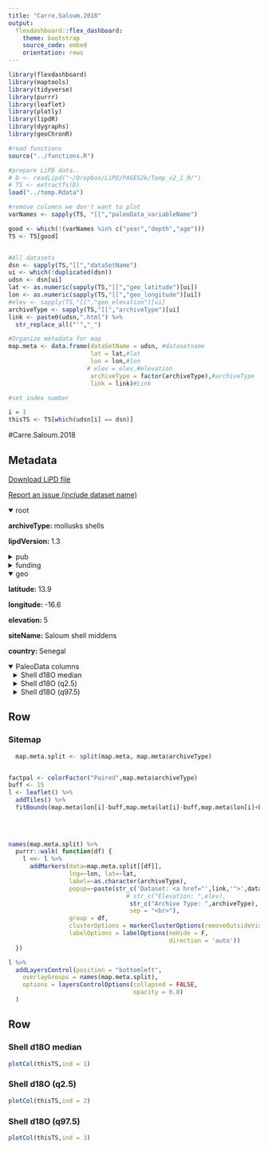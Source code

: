 ```yaml
---
title: "Carre.Saloum.2018"
output: 
  flexdashboard::flex_dashboard:
    theme: bootstrap
    source_code: embed
    orientation: rows
---
```


```r
library(flexdashboard)
library(maptools)
library(tidyverse)
library(purrr)
library(leaflet)
library(plotly)
library(lipdR)
library(dygraphs)
library(geoChronR)

#read functions
source("../functions.R")

#prepare LiPD data..
# D <- readLipd("~/Dropbox/LiPD/PAGES2k/Temp_v2_1_0/")
# TS <- extractTs(D)
load("../temp.Rdata")

#remove columns we don't want to plot
varNames <- sapply(TS, "[[","paleoData_variableName")

good <- which(!(varNames %in% c("year","depth","age")))
TS <- TS[good]


#All datasets
dsn <- sapply(TS,"[[","dataSetName")
ui <- which(!duplicated(dsn))
udsn <- dsn[ui]
lat <- as.numeric(sapply(TS,"[[","geo_latitude")[ui])
lon <- as.numeric(sapply(TS,"[[","geo_longitude")[ui])
#elev <- sapply(TS,"[[","geo_elevation")[ui]
archiveType <- sapply(TS,"[[","archiveType")[ui]
link <- paste0(udsn,".html") %>% 
  str_replace_all("'","_")

#Organize metadata for map
map.meta <- data.frame(dataSetName = udsn, #datasetname
                       lat = lat,#lat
                       lon = lon,#lon
                      # elev = elev,#elevation
                       archiveType = factor(archiveType),#archiveType
                       link = link)#Link

#set index number

i = 1
thisTS <- TS[which(udsn[i] == dsn)]
```
#Carre.Saloum.2018

Metadata {.sidebar}
-------------------------------------
[Download LiPD file](Carre.Saloum.2018.lpd)
            

[Report an issue (include dataset name)](https://github.com/nickmckay/LiPDverse/issues)

<details open style="margin-left: 0px">
<summary>root</summary>
<p style="margin-left: 0px"><strong>archiveType: </strong>mollusks shells
<p style="margin-left: 0px"><strong>lipdVersion: </strong>1.3
</details>
<details>
<summary>pub</summary>
<details style="margin-left: 10px">
<summary>pub1</summary>
<p style="margin-left: 10px"><strong>journal: </strong>Climate Dynamics
<p style="margin-left: 10px"><strong>title: </strong>Modern drought conditions in western Sahel unprecedented in the past 1600 years
<p style="margin-left: 10px"><strong>DOI: </strong>10.1007/s00382-018-4311-3
</details>
</details>
<details>
<summary>funding</summary>
<details style="margin-left: 10px">
<summary>funding1</summary>
<p style="margin-left: 10px"><strong>agency: </strong>CNRS-INSU, LEFE program
<p style="margin-left: 10px"><strong>country: </strong>France
</details>
</details>
<details open style="margin-left: 0px">
<summary>geo</summary>
<p style="margin-left: 0px"><strong>latitude: </strong>13.9
<p style="margin-left: 0px"><strong>longitude: </strong>-16.6
<p style="margin-left: 0px"><strong>elevation: </strong>5
<p style="margin-left: 0px"><strong>siteName: </strong>Saloum shell middens
<p style="margin-left: 0px"><strong>country: </strong>Senegal
</details>
<details open>
<summary>PaleoData columns</summary>
<details style="margin-left: 10px">
<summary>Shell d18O median</summary>
<p style="margin-left: 10px"><strong>TSid: </strong>WEB477e36ed
<p style="margin-left: 10px"><strong>variableName: </strong>Shell d18O median
<p style="margin-left: 10px"><strong>units: </strong>permil vs VPDB
<p style="margin-left: 10px"><strong>description: </strong>Composite and smoothed record built from discontinuous mollusk shell isotopic values. 
<details>
<summary>interpretation</summary>
<details style="margin-left: 20px">
<summary>1</summary>
<p style="margin-left: 20px"><strong>direction: </strong>positive
<p style="margin-left: 20px"><strong>scope: </strong>climate
<p style="margin-left: 20px"><strong>variable: </strong>Estuary salinity
</details>
</details>
</details>
<details style="margin-left: 10px">
<summary>Shell d18O (q2.5)</summary>
<p style="margin-left: 10px"><strong>TSid: </strong>WEB9bab95ac
<p style="margin-left: 10px"><strong>variableName: </strong>Shell d18O (q2.5)
<p style="margin-left: 10px"><strong>units: </strong>permil vs VPDB
<p style="margin-left: 10px"><strong>description: </strong>lower limit of confidence interval
</details>
<details style="margin-left: 10px">
<summary>Shell d18O (q97.5)</summary>
<p style="margin-left: 10px"><strong>TSid: </strong>WEBf820da9c
<p style="margin-left: 10px"><strong>variableName: </strong>Shell d18O (q97.5)
<p style="margin-left: 10px"><strong>units: </strong>permil vs VPDB
<p style="margin-left: 10px"><strong>description: </strong>upper limit of confidence interval
</details>

Row
-----------------------------------------------------------------------

### Sitemap

```r
  map.meta.split <- split(map.meta, map.meta$archiveType)


factpal <- colorFactor("Paired",map.meta$archiveType)
buff <- 15
l <- leaflet() %>% 
  addTiles() %>% 
  fitBounds(map.meta$lon[i]-buff,map.meta$lat[i]-buff,map.meta$lon[i]+buff,map.meta$lat[i]+buff)
  

  
  
names(map.meta.split) %>%
  purrr::walk( function(df) {
    l <<- l %>%
      addMarkers(data=map.meta.split[[df]],
                 lng=~lon, lat=~lat,
                 label=~as.character(archiveType),
                 popup=~paste(str_c('Dataset: <a href="',link,'">',dataSetName,'</a>'),
                                 # str_c("Elevation: ",elev),
                                  str_c("Archive Type: ",archiveType),
                                  sep = "<br>"),
                 group = df,
                 clusterOptions = markerClusterOptions(removeOutsideVisibleBounds = F),
                 labelOptions = labelOptions(noHide = F,
                                             direction = 'auto'))
  })

l %>%
  addLayersControl(position = "bottomleft",
    overlayGroups = names(map.meta.split),
    options = layersControlOptions(collapsed = FALSE,
                                   opacity = 0.8)
  )
```

Row {.tabset .tabset-fade}
-----------------------------------------------------------------------

### Shell d18O median
```r
plotCol(thisTS,ind = 1)
```

### Shell d18O (q2.5)
```r
plotCol(thisTS,ind = 2)
```

### Shell d18O (q97.5)
```r
plotCol(thisTS,ind = 3)
```
